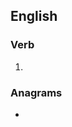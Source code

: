 ==English==

===Verb===
{{head|en|present participle}}

# {{present participle of|asphalt|lang=en|nocat=1}}

===Anagrams===
* {{anagrams|en|a=aaghilnpst|Phalangist|phalangist}}